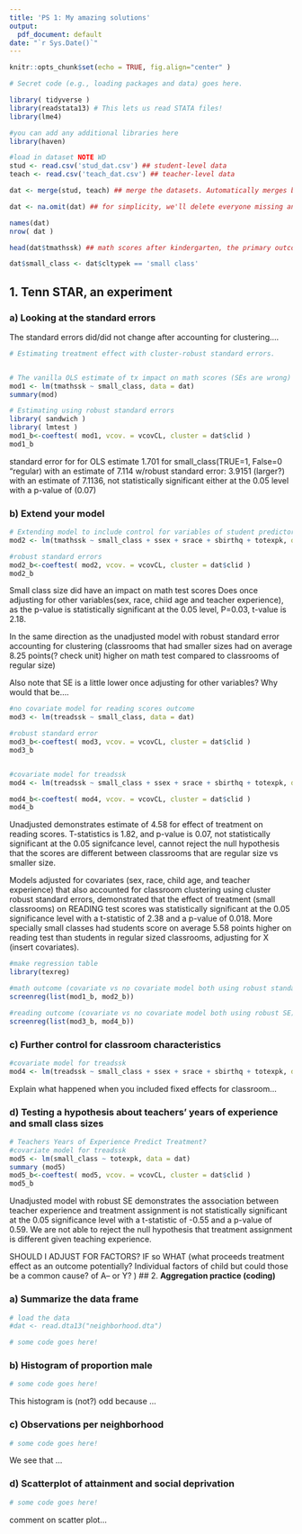 ```yaml
---
title: 'PS 1: My amazing solutions'
output:
  pdf_document: default
date: "`r Sys.Date()`"
---
```



```r
knitr::opts_chunk$set(echo = TRUE, fig.align="center" )

# Secret code (e.g., loading packages and data) goes here.

library( tidyverse )
library(readstata13) # This lets us read STATA files!
library(lme4)

#you can add any additional libraries here
library(haven)


```


```r
#load in dataset NOTE WD 
stud <- read.csv('stud_dat.csv') ## student-level data
teach <- read.csv('teach_dat.csv') ## teacher-level data

dat <- merge(stud, teach) ## merge the datasets. Automatically merges by clid, class id, the only variable in common

dat <- na.omit(dat) ## for simplicity, we'll delete everyone missing any variables

names(dat)
nrow( dat )

head(dat$tmathssk) ## math scores after kindergarten, the primary outcome

dat$small_class <- dat$cltypek == 'small class'
```

## 1. **Tenn STAR, an experiment**

### a) Looking at the standard errors 

The standard errors did/did not change after accounting for clustering....
```r
# Estimating treatment effect with cluster-robust standard errors.


# The vanilla OLS estimate of tx impact on math scores (SEs are wrong)
mod1 <- lm(tmathssk ~ small_class, data = dat) 
summary(mod)

# Estimating using robust standard errors
library( sandwich )
library( lmtest )
mod1_b<-coeftest( mod1, vcov. = vcovCL, cluster = dat$clid )
mod1_b


```

standard error for for OLS estimate 1.701 for small_class(TRUE=1, False=0 "regular)  with an estimate of 7.114
w/robust standard error: 3.9151 (larger?) with an estimate of 7.1136, not statistically significant either at the 0.05 level with a p-value of (0.07)

### b) Extend your model
```r
# Extending model to include control for variables of student predictors, teacher experience. 
mod2 <- lm(tmathssk ~ small_class + ssex + srace + sbirthq + totexpk, data = dat)

#robust standard errors 
mod2_b<-coeftest( mod2, vcov. = vcovCL, cluster = dat$clid )
mod2_b
```

Small class size did have an impact on math test scores
Does once adjusting for other variables(sex, race, chiid age and teacher experience), as the p-value is statistically significant at the 0.05 level, P=0.03, t-value is 2.18. 

In the same direction as the unadjusted model with robust standard error accounting for clustering (classrooms that had smaller sizes had on average 8.25 points(? check unit) higher on math test compared to classrooms of regular size) 

Also note that SE is a little lower once adjusting for other variables? Why would that be.... 

```r
#no covariate model for reading scores outcome 
mod3 <- lm(treadssk ~ small_class, data = dat)

#robust standard error 
mod3_b<-coeftest( mod3, vcov. = vcovCL, cluster = dat$clid )
mod3_b


#covariate model for treadssk 
mod4 <- lm(treadssk ~ small_class + ssex + srace + sbirthq + totexpk, data = dat)

mod4_b<-coeftest( mod4, vcov. = vcovCL, cluster = dat$clid )
mod4_b

```

Unadjusted demonstrates estimate of 4.58 for effect of treatment on reading scores. T-statistics is 1.82, and p-value is 0.07, not statistically significant at the 0.05 signifcance level, cannot reject the null hypothesis that the scores are different between classrooms that are regular size vs smaller size. 

Models adjusted for covariates (sex, race, child age, and teacher experience) that also accounted for classroom clustering using cluster robust standard errors, demonstrated that the effect of treatment (small classrooms) on READING test scores was statistically significant at the 0.05 significance level with a t-statistic of 2.38 and a p-value of 0.018. More specially small classes had students score on average 5.58 points higher on reading test than students in regular sized classrooms, adjusting for X (insert covariates). 

```r
#make regression table 
library(texreg)

#math outcome (covariate vs no covariate model both using robust standard errors)
screenreg(list(mod1_b, mod2_b))

#reading outcome (covariate vs no covariate model both using robust SE)
screenreg(list(mod3_b, mod4_b))
```


### c) Further control for classroom characteristics

```r
#covariate model for treadssk 
mod4 <- lm(treadssk ~ small_class + ssex + srace + sbirthq + totexpk, data = dat)

```

Explain what happened when you included fixed effects for classroom...


### d) Testing a hypothesis about teachers' years of experience and small class sizes

```r
# Teachers Years of Experience Predict Treatment? 
#covariate model for treadssk 
mod5 <- lm(small_class ~ totexpk, data = dat)
summary (mod5)
mod5_b<-coeftest( mod5, vcov. = vcovCL, cluster = dat$clid )
mod5_b

```
Unadjusted model with robust SE demonstrates the association between  teacher experience and treatment assignment is not statistically significant at the 0.05 significance level with a t-statistic of -0.55 and a p-value of 0.59. We are not able to reject the null hypothesis that treatment assignment is different given teaching experience. 
 
SHOULD I ADJUST FOR FACTORS? IF so WHAT (what proceeds treatment effect as an outcome potentially? Individual factors of child but could those be  a common cause? of A-- or Y?  )
\newpage
## 2. **Aggregation practice (coding)**

### a) Summarize the data frame 
```r
# load the data 
#dat <- read.dta13("neighborhood.dta")

# some code goes here!
```

### b) Histogram of proportion male
```r
# some code goes here!
```

This histogram is (not?) odd because ... 

### c) Observations per neighborhood
```r
# some code goes here!
```

We see that ... 

### d) Scatterplot of attainment and social deprivation 
```r
# some code goes here!
```

comment on scatter plot...


